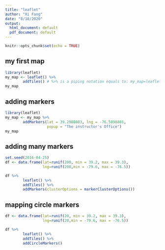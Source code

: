 ```yaml
---
title: "leaflet"
author: "Xi Fang"
date: "8/10/2020"
output:
  html_document: default
  pdf_document: default
---
```


```r
knitr::opts_chunk$set(echo = TRUE)
```

## my first map
```r
library(leaflet)
my_map <- leaflet() %>%
        addTiles() # %>% is a piping notation equals to: my_map=leaflet(); my_map=addTiles(my_map)
my_map

```




## adding markers
```r
library(leaflet)
my_map <- my_map %>%
        addMarkers(lat = 39.2980803, lng = -76.5898801,
                   popup = "The instructor's Office")
my_map

```


## adding many markers
```r
set.seed(2016-04-25)
df <- data.frame(lat=runif(200, min = 39.2, max = 39.3),
                 lng=runif(200,min = -79.6, max = -76.5))

df %>%
        leaflet() %>%
        addTiles() %>%
        addMarkers(clusterOptions = markerClusterOptions())
```


## mapping circle markers
```r
df <- data.frame(lat=runif(20, min = 39.2, max = 39.3),
                 lng=runif(20,min = -79.6, max = -76.5))

df %>%
        leaflet() %>%
        addTiles() %>%
        addCircleMarkers()
```